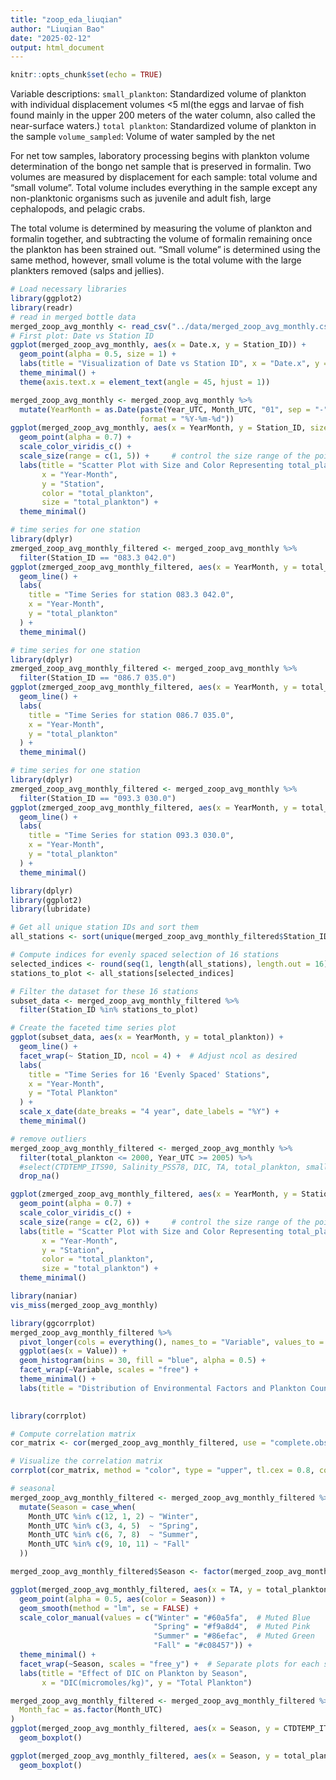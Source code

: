```yaml
---
title: "zoop_eda_liuqian"
author: "Liuqian Bao"
date: "2025-02-12"
output: html_document
---
```


```r
knitr::opts_chunk$set(echo = TRUE)
```

Variable descriptions: `small_plankton`: Standardized volume of plankton with individual displacement volumes <5 ml(the eggs and larvae of fish found mainly in the upper 200 meters of the water column, also called the near-surface waters.)
`total plankton`: Standardized volume of plankton in the sample
`volume_sampled`: Volume of water sampled by the net

For net tow samples, laboratory processing begins with plankton volume determination of the bongo net sample that is preserved in formalin. Two volumes are measured by displacement for each sample: total volume and "small volume". Total volume includes everything in the sample except any non-planktonic organisms such as juvenile and adult fish, large cephalopods, and pelagic crabs.

The total volume is determined by measuring the volume of plankton and formalin together, and subtracting the volume of formalin remaining once the plankton has been strained out. "Small volume" is determined using the same method, however, small volume is the total volume with the large plankters removed (salps and jellies).

```r
# Load necessary libraries
library(ggplot2)
library(readr)
# read in merged bottle data
merged_zoop_avg_monthly <- read_csv("../data/merged_zoop_avg_monthly.csv")
# First plot: Date vs Station ID
ggplot(merged_zoop_avg_monthly, aes(x = Date.x, y = Station_ID)) +
  geom_point(alpha = 0.5, size = 1) +
  labs(title = "Visualization of Date vs Station ID", x = "Date.x", y = "Station ID") +
  theme_minimal() +
  theme(axis.text.x = element_text(angle = 45, hjust = 1))
```

```r
merged_zoop_avg_monthly <- merged_zoop_avg_monthly %>%
  mutate(YearMonth = as.Date(paste(Year_UTC, Month_UTC, "01", sep = "-"), 
                             format = "%Y-%m-%d"))
ggplot(merged_zoop_avg_monthly, aes(x = YearMonth, y = Station_ID, size = total_plankton, color = total_plankton)) +
  geom_point(alpha = 0.7) +
  scale_color_viridis_c() +          
  scale_size(range = c(1, 5)) +     # control the size range of the points
  labs(title = "Scatter Plot with Size and Color Representing total_plankton",
       x = "Year-Month",
       y = "Station",
       color = "total_plankton",
       size = "total_plankton") +
  theme_minimal()
```

```r
# time series for one station 
library(dplyr)
zmerged_zoop_avg_monthly_filtered <- merged_zoop_avg_monthly %>%
  filter(Station_ID == "083.3 042.0")
ggplot(zmerged_zoop_avg_monthly_filtered, aes(x = YearMonth, y = total_plankton)) +
  geom_line() +
  labs(
    title = "Time Series for station 083.3 042.0",
    x = "Year-Month",
    y = "total_plankton"
  ) +
  theme_minimal()
```

```r
# time series for one station 
library(dplyr)
zmerged_zoop_avg_monthly_filtered <- merged_zoop_avg_monthly %>%
  filter(Station_ID == "086.7 035.0")
ggplot(zmerged_zoop_avg_monthly_filtered, aes(x = YearMonth, y = total_plankton)) +
  geom_line() +
  labs(
    title = "Time Series for station 086.7 035.0",
    x = "Year-Month",
    y = "total_plankton"
  ) +
  theme_minimal()
```

```r
# time series for one station 
library(dplyr)
zmerged_zoop_avg_monthly_filtered <- merged_zoop_avg_monthly %>%
  filter(Station_ID == "093.3 030.0")
ggplot(zmerged_zoop_avg_monthly_filtered, aes(x = YearMonth, y = total_plankton)) +
  geom_line() +
  labs(
    title = "Time Series for station 093.3 030.0",
    x = "Year-Month",
    y = "total_plankton"
  ) +
  theme_minimal()
```

```r
library(dplyr)
library(ggplot2)
library(lubridate)

# Get all unique station IDs and sort them
all_stations <- sort(unique(merged_zoop_avg_monthly_filtered$Station_ID))

# Compute indices for evenly spaced selection of 16 stations
selected_indices <- round(seq(1, length(all_stations), length.out = 16))
stations_to_plot <- all_stations[selected_indices]

# Filter the dataset for these 16 stations
subset_data <- merged_zoop_avg_monthly_filtered %>%
  filter(Station_ID %in% stations_to_plot)

# Create the faceted time series plot
ggplot(subset_data, aes(x = YearMonth, y = total_plankton)) +
  geom_line() +
  facet_wrap(~ Station_ID, ncol = 4) +  # Adjust ncol as desired
  labs(
    title = "Time Series for 16 'Evenly Spaced' Stations",
    x = "Year-Month",
    y = "Total Plankton"
  ) +
  scale_x_date(date_breaks = "4 year", date_labels = "%Y") +
  theme_minimal()

```


```r
# remove outliers
merged_zoop_avg_monthly_filtered <- merged_zoop_avg_monthly %>%
  filter(total_plankton <= 2000, Year_UTC >= 2005) %>% 
  #select(CTDTEMP_ITS90, Salinity_PSS78, DIC, TA, total_plankton, small_plankton, large_plankton) %>%
  drop_na()

ggplot(zmerged_zoop_avg_monthly_filtered, aes(x = YearMonth, y = Station_ID, size = total_plankton, color = total_plankton)) +
  geom_point(alpha = 0.7) +
  scale_color_viridis_c() +          
  scale_size(range = c(2, 6)) +     # control the size range of the points
  labs(title = "Scatter Plot with Size and Color Representing total_plankton",
       x = "Year-Month",
       y = "Station",
       color = "total_plankton",
       size = "total_plankton") +
  theme_minimal()
```

```r
library(naniar)
vis_miss(merged_zoop_avg_monthly) 
```

```r
library(ggcorrplot)
merged_zoop_avg_monthly_filtered %>%
  pivot_longer(cols = everything(), names_to = "Variable", values_to = "Value") %>%
  ggplot(aes(x = Value)) +
  geom_histogram(bins = 30, fill = "blue", alpha = 0.5) +
  facet_wrap(~Variable, scales = "free") +
  theme_minimal() +
  labs(title = "Distribution of Environmental Factors and Plankton Counts")
       

```

```r
library(corrplot)

# Compute correlation matrix
cor_matrix <- cor(merged_zoop_avg_monthly_filtered, use = "complete.obs")

# Visualize the correlation matrix
corrplot(cor_matrix, method = "color", type = "upper", tl.cex = 0.8, col = colorRampPalette(c("blue", "white", "red"))(200))
```

```r
# seasonal 
merged_zoop_avg_monthly_filtered <- merged_zoop_avg_monthly_filtered %>%
  mutate(Season = case_when(
    Month_UTC %in% c(12, 1, 2) ~ "Winter",
    Month_UTC %in% c(3, 4, 5)  ~ "Spring",
    Month_UTC %in% c(6, 7, 8)  ~ "Summer",
    Month_UTC %in% c(9, 10, 11) ~ "Fall"
  ))

merged_zoop_avg_monthly_filtered$Season <- factor(merged_zoop_avg_monthly_filtered$Season, levels = c("Winter", "Spring", "Summer", "Fall"))

ggplot(merged_zoop_avg_monthly_filtered, aes(x = TA, y = total_plankton)) +
  geom_point(alpha = 0.5, aes(color = Season)) +
  geom_smooth(method = "lm", se = FALSE) +
  scale_color_manual(values = c("Winter" = "#60a5fa",  # Muted Blue
                                "Spring" = "#f9a8d4",  # Muted Pink
                                "Summer" = "#86efac",  # Muted Green
                                "Fall" = "#c08457")) +  
  theme_minimal() +
  facet_wrap(~Season, scales = "free_y") +  # Separate plots for each season
  labs(title = "Effect of DIC on Plankton by Season", 
       x = "DIC(micromoles/kg)", y = "Total Plankton")
```

```r
merged_zoop_avg_monthly_filtered <- merged_zoop_avg_monthly_filtered %>% mutate(
  Month_fac = as.factor(Month_UTC)
)
ggplot(merged_zoop_avg_monthly_filtered, aes(x = Season, y = CTDTEMP_ITS90, fill = Season)) +
  geom_boxplot() 
```

```r
ggplot(merged_zoop_avg_monthly_filtered, aes(x = Season, y = total_plankton, fill = Season)) +
  geom_boxplot() 
```

